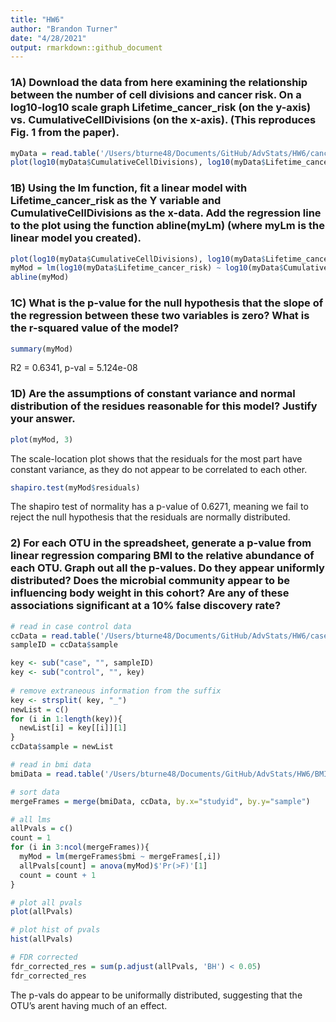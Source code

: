 ```yaml
---
title: "HW6"
author: "Brandon Turner"
date: "4/28/2021"
output: rmarkdown::github_document
---
```

### 1A) Download the data from here examining the relationship between the number of cell divisions and cancer risk. On a log10-log10 scale graph Lifetime_cancer_risk (on the y-axis) vs. CumulativeCellDivisions (on the x-axis).  (This reproduces Fig. 1 from the paper).

```r
myData = read.table('/Users/bturne48/Documents/GitHub/AdvStats/HW6/cancerRisk.txt', header = T)
plot(log10(myData$CumulativeCellDivisions), log10(myData$Lifetime_cancer_risk))
```

### 1B) Using the lm function, fit a linear model with Lifetime_cancer_risk as the Y variable and CumulativeCellDivisions as the x-data.  Add the regression line to the plot using the function abline(myLm)  (where myLm is the linear model you created).

```r
plot(log10(myData$CumulativeCellDivisions), log10(myData$Lifetime_cancer_risk))
myMod = lm(log10(myData$Lifetime_cancer_risk) ~ log10(myData$CumulativeCellDivisions))
abline(myMod)
```


### 1C) What is the p-value for the null hypothesis that the slope of the regression between these two variables is zero?  What is the r-squared value of the model?

```r
summary(myMod)
```

R2 = 0.6341, p-val = 5.124e-08

### 1D) Are the assumptions of constant variance and normal distribution of the residues reasonable for this model?  Justify your answer.

```r
plot(myMod, 3)
```

The scale-location plot shows that the residuals for the most part have constant variance, as they do not appear to be correlated to each other.

```r
shapiro.test(myMod$residuals)
```

The shapiro test of normality has a p-value of 0.6271, meaning we fail to reject the null hypothesis that the residuals are normally distributed. 


### 2) For each OTU in the spreadsheet, generate a p-value from linear regression comparing BMI to the   relative abundance of each OTU.    Graph out all the p-values.  Do they appear uniformly distributed? Does the microbial community appear to be influencing body weight in this cohort?  Are any of these associations significant at a 10% false discovery rate?
```r
# read in case control data
ccData = read.table('/Users/bturne48/Documents/GitHub/AdvStats/HW6/caseControlData.txt', header = T)
sampleID = ccData$sample

key <- sub("case", "", sampleID)
key <- sub("control", "", key)
	
# remove extraneous information from the suffix
key <- strsplit( key, "_")
newList = c()
for (i in 1:length(key)){
  newList[i] = key[[i]][1]
}
ccData$sample = newList

# read in bmi data
bmiData = read.table('/Users/bturne48/Documents/GitHub/AdvStats/HW6/BMI_Data.txt', header = T)

# sort data
mergeFrames = merge(bmiData, ccData, by.x="studyid", by.y="sample")

# all lms
allPvals = c()
count = 1
for (i in 3:ncol(mergeFrames)){
  myMod = lm(mergeFrames$bmi ~ mergeFrames[,i])
  allPvals[count] = anova(myMod)$'Pr(>F)'[1]
  count = count + 1
}

# plot all pvals
plot(allPvals)

# plot hist of pvals
hist(allPvals)

# FDR corrected
fdr_corrected_res = sum(p.adjust(allPvals, 'BH') < 0.05)
fdr_corrected_res
```
The p-vals do appear to be uniformally distributed, suggesting that the OTU's arent having much of an effect.